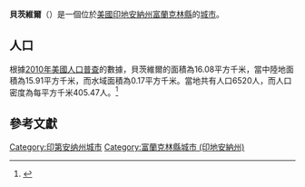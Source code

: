 {{noteTA
|G1=USState
|G2=地名
|G3=Unit
}}
{{Infobox settlement
|official_name = 貝茨維爾
|native_name = Batesville
|settlement_type = [[城市|城市]]
|image_skyline = Batesville, Indiana.jpg
|imagesize = 250px
|image_map = Franklin County and Ripley County Indiana Incorporated and Unincorporated areas Batesville Highlighted 1803664.svg
|mapsize = 250px
|subdivision_type = [[世界政區索引|國家]]
|subdivision_type1 = [[美国州份|州份]]
|subdivision_type2 = [[印地安納州行政区划|縣]]
|subdivision_name = [[美国|美国]]
|subdivision_name1 = [[印地安納州|印地安納州]]
|subdivision_name2 = [[富蘭克林縣_(印地安納州)|富蘭克林縣]]
|elevation_ft = 971
|elevation_m = 296
|timezone = [[北美东部时区|EST]]
|area_total_km2 = 16.08
|area_land_km2 = 15.91
|area_water_km2 = 0.17
|area_total_sq_mi = 
|area_land_sq_mi = 
|area_water_sq_mi = 
|population_as_of = [[2010年美國人口普查|2010]]
|population_footnotes = 
|population_total = 6520
|population_density_km2 = auto
|population_density_sq_mi = auto
|utc_offset = -5
|coordinates = {{coord|39|17|54|N|85|13|17|W|type:city_region:US|display=inline,title}}
| coor_pinpoint = 
| coordinates_footnotes = 
|timezone_DST = EDT
|utc_offset_DST = -4
|postal_code_type = [[美國郵區編號|郵區編號]]
|postal_code = 47006
|area_code = {{link-en|电话区号812|Area code 812|812}}
|blank_name = [[地名信息系统|GNIS ID]]
|blank_info = 430573<ref name="GNIS">{{cite gnis|430573|Batesville}}</ref>
}}
'''貝茨維爾'''（{{lang-en|Batesville}}）是一個位於[[美國|美國]][[印地安納州|印地安納州]][[富蘭克林縣_(印地安納州)|富蘭克林縣]]的[[城市|城市]]。

== 人口 ==
根據[[2010年美國人口普查|2010年美國人口普查]]的數據，貝茨維爾的面積為16.08平方千米，當中陸地面積為15.91平方千米，而水域面積為0.17平方千米。當地共有人口6520人，而人口密度為每平方千米405.47人。<ref name="GR8">{{cite web|url=http://factfinder2.census.gov|publisher=[[美国人口调查局|美国人口调查局]]|accessdate=2011-05-14|title=American FactFinder|archive-date=2013-09-11|archive-url=https://web.archive.org/web/20130911234518/http://factfinder2.census.gov/|dead-url=no}}</ref>

== 參考文獻 ==
{{reflist}}

{{富蘭克林縣 (印地安納州)}}

{{DEFAULTSORT:Batesville, Indiana}}
[[Category:印第安纳州城市|Category:印第安纳州城市]]
[[Category:富蘭克林縣城市_(印地安納州)|Category:富蘭克林縣城市 (印地安納州)]]

{{Illinois-geo-stub}}
